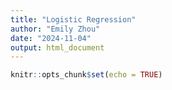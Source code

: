 ```yaml
---
title: "Logistic Regression"
author: "Emily Zhou"
date: "2024-11-04"
output: html_document
---
```


```r
knitr::opts_chunk$set(echo = TRUE)
```

